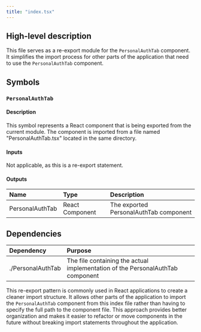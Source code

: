 ```yaml
---
title: "index.tsx"
---
```


## High-level description
This file serves as a re-export module for the `PersonalAuthTab` component. It simplifies the import process for other parts of the application that need to use the `PersonalAuthTab` component.

## Symbols

### `PersonalAuthTab`
#### Description
This symbol represents a React component that is being exported from the current module. The component is imported from a file named "PersonalAuthTab.tsx" located in the same directory.

#### Inputs
Not applicable, as this is a re-export statement.

#### Outputs
| Name | Type | Description |
|:-----|:-----|:------------|
| PersonalAuthTab | React Component | The exported PersonalAuthTab component |

## Dependencies
| Dependency | Purpose |
|:-----------|:--------|
| ./PersonalAuthTab | The file containing the actual implementation of the PersonalAuthTab component |

This re-export pattern is commonly used in React applications to create a cleaner import structure. It allows other parts of the application to import the `PersonalAuthTab` component from this index file rather than having to specify the full path to the component file. This approach provides better organization and makes it easier to refactor or move components in the future without breaking import statements throughout the application.